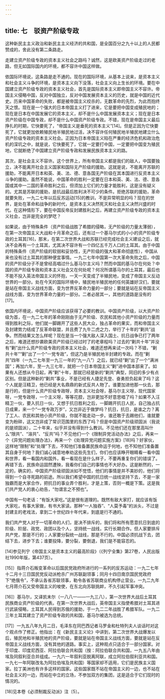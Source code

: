 ```yaml
---
---
---
```

title: 七　驳资产阶级专政
---




这种新民主主义政治和新民主主义经济的共和国，是全国百分之九十以上的人民都赞成的，舍此没有第二条路走。

走建立资产阶级专政的资本主义社会之路吗？诚然，这是欧美资产阶级走过的老路，但无如国际国内的环境，都不容许中国这样做。

依国际环境说，这条路是走不通的。现在的国际环境，从基本上说来，是资本主义和社会主义斗争的环境，是资本主义向下没落，社会主义向上生长的环境。要在中国建立资产阶级专政的资本主义社会，首先是国际资本主义即帝国主义不容许。帝国主义侵略中国，反对中国独立，反对中国发展资本主义的历史，就是中国的近代史。历来中国革命的失败，都是被帝国主义绞杀的，无数革命的先烈，为此而抱终天之恨。现在是一个强大的日本帝国主义打了进来，它是要把中国变成殖民地的；现在是日本在中国发展它的资本主义，却不是什么中国发展资本主义；现在是日本资产阶级在中国专政，却不是什么中国资产阶级专政。不错，现在是帝国主义最后挣扎的时期，它快要死了，“帝国主义是垂死的资本主义”[14]。但是正因为它快要死了，它就更加依赖殖民地半殖民地过活，决不容许任何殖民地半殖民地建立什么资产阶级专政的资本主义社会。正因为日本帝国主义陷在严重的经济危机和政治危机的深坑之中，就是说，它快要死了，它就一定要打中国，一定要把中国变为殖民地，它就断绝了中国建立资产阶级专政和发展民族资本主义的路。

其次，是社会主义不容许。这个世界上，所有帝国主义都是我们的敌人，中国要独立，决不能离开社会主义国家和国际无产阶级的援助。这就是说，不能离开苏联的援助，不能离开日本和英、美、法、德、意各国无产阶级在其本国进行反资本主义斗争的援助。虽然不能说，中国革命的胜利一定要在日本和英、美、法、德、意各国或其中一二国的革命胜利之后，但须加上它们的力量才能胜利，这是没有疑义的。尤其是苏联的援助，是抗战最后胜利决不可少的条件。拒绝苏联的援助，革命就要失败，一九二七年以后反苏运动[15]的教训，不是异常明显的吗？现在的世界，是处在革命和战争的新时代，是资本主义决然死灭和社会主义决然兴盛的时代。在这种情形下，要在中国反帝反封建胜利之后，再建立资产阶级专政的资本主义社会，岂非是完全的梦呓？

如果说，由于特殊条件（资产阶级战胜了希腊的侵略，无产阶级的力量太薄弱），在第一次帝国主义大战和十月革命之后，还有过一个基马尔式的小小的资产阶级专政的土耳其[16]，那末，在第二次世界大战和苏联已经完成社会主义建设之后，就决不会再有一个土耳其，尤其决不容许有一个四亿五千万人口的土耳其。由于中国的特殊条件（资产阶级的软弱和妥协性，无产阶级的强大和革命彻底性），中国从来也没有过土耳其的那种便宜事情。一九二七年中国第一次大革命失败之后，中国的资产阶级分子不是曾经高唱过什么基马尔主义吗？然而中国的基马尔在何处？中国的资产阶级专政和资本主义社会又在何处呢？何况所谓基马尔的土耳其，最后也不能不投入英法帝国主义的怀抱，一天一天变成了半殖民地，变成了帝国主义反动世界的一部分。处在今天的国际环境中，殖民地半殖民地的任何英雄好汉们，要就是站在帝国主义战线方面，变为世界反革命力量的一部分；要就是站在反帝国主义战线方面，变为世界革命力量的一部分。二者必居其一，其他的道路是没有的[17]。

依国内环境说，中国资产阶级应该获得了必要的教训。中国资产阶级，以大资产阶级为首，在一九二七年的革命刚刚由于无产阶级、农民和其他小资产阶级的力量而得到胜利之际，他们就一脚踢开了这些人民大众，独占革命的果实，而和帝国主义及封建势力结成了反革命联盟，并且费了九牛二虎之力，举行了十年的“剿共”战争。然而结果又怎么样呢？现在是当一个强大敌人深入国土、抗日战争已打了两年之后，难道还想抄袭欧美资产阶级已经过时了的老章程吗？过去的“剿共十年”并没有“剿”出什么资产阶级专政的资本主义社会，难道还想再来试一次吗？不错，“剿共十年”“剿”出了一个“一党专政”，但这乃是半殖民地半封建的专政。而在“剿共”四年（一九二七年至一九三一年的“九一八”）之后，就已经“剿”出了一个“满洲国”；再加六年，至一九三七年，就把一个日本帝国主义“剿”进中国本部来了。如果有人还想从今日起，再“剿”十年，那就已经是新的“剿共”典型，同旧的多少有点区别。但是这种新的“剿共”事业，不是已经有人捷足先登、奋勇担负起来了吗？这个人就是汪精卫，他已经是大名鼎鼎的新式反共人物了。谁要加进他那一伙去，那是行的，但是什么资产阶级专政呀，资本主义社会呀，基马尔主义呀，现代国家呀，一党专政呀，一个主义呀，等等花腔，岂非更加不好意思唱了吗？如果不入汪精卫一伙，要入抗日一伙，又想于抗日胜利之后，一脚踢开抗日人民，自己独占抗日成果，来一个“一党专政万岁”，又岂非近于做梦吗？抗日，抗日，是谁之力？离了工人、农民和其他小资产阶级，你就不能走动一步。谁还敢于去踢他们，谁就要变为粉碎，这又岂非成了常识范围里的东西了吗？但是中国资产阶级顽固派（我说的是顽固派），二十年来，似乎并没有得到什么教训。不见他们还在那里高叫什么“限共”、“溶共”、“反共”吗？不见他们一个《限制异党活动办法》之后，再来一个《异党问题处理办法》，再来一个《处理异党问题实施方案》[18]吗？好家伙，这样地“限制”和“处理”下去，不知他们准备置民族命运于何地，也不知他们准备置其自身于何地？我们诚心诚意地奉劝这些先生们，你们也应该睁开眼睛看一看中国和世界，看一看国内和国外，看一看现在是什么样子，不要再重复你们的错误了。再错下去，民族命运固然遭殃，我看你们自己的事情也不大好办。这是断然的，一定的，确实的，中国资产阶级顽固派如不觉悟，他们的事情是并不美妙的，他们将得到一个自寻死路的前途。所以我们希望中国的抗日统一战线坚持下去，不是一家独霸而是大家合作，把抗日的事业弄个胜利，才是上策，否则一概是下策。这是我们共产党人的衷心劝告，“勿谓言之不预也”。

中国有一句老话：“有饭大家吃。”这是很有道理的。既然有敌大家打，就应该有饭大家吃，有事大家做，有书大家读。那种“一人独吞”、“人莫予毒”的派头，不过是封建主的老戏法，拿到二十世纪四十年代来，到底是行不通的。

我们共产党人对于一切革命的人们，是决不排斥的，我们将和所有愿意抗日到底的阶级、阶层、政党、政团以及个人，坚持统一战线，实行长期合作。但人家要排斥共产党，那是不行的；人家要分裂统一战线，那是不行的。中国必须抗战下去，团结下去，进步下去；谁要投降，要分裂，要倒退，我们是不能容忍的。



[14]参见列宁《帝国主义是资本主义的最高阶段》（《列宁全集》第27卷，人民出版社1990年版，第437页）。



[15]〕指蒋介石叛变革命以后国民党政府所进行的一系列的反苏运动：一九二七年十二月十三日国民党反动派枪杀广州苏联副领事；同月十四日南京国民党政府下“绝俄令”，不承认各省苏联领事，勒令各省苏联商业机构停止营业。一九二九年七月蒋介石又受帝国主义的唆使，在东北向苏联挑衅，不久引起军事冲突。

[16]〕基马尔，又译凯末尔（一八八一——一九三八），第一次世界大战后土耳其民族商业资产阶级的代表。在第一次世界大战后，英帝国主义指使希腊对土耳其进行武装侵略，土耳其人民得到苏俄的援助，于一九二二年战胜了希腊军队。一九二三年土耳其建立了资产阶级专政的共和国，基马尔被选为总统。

[17]〕一九五八年九月二日，毛泽东在同巴西记者马罗金和杜特列夫人谈话时对这个观点作了修正。他指出：在《新民主主义论》中讲到，第二次世界大战爆发以后，殖民地和半殖民地的资产阶级，要就是站在帝国主义战线方面，要就是站在反帝国主义战线方面，没有其他的道路。事实上，这种观点只适合于一部分国家。对于印度、印度尼西亚、阿拉伯联合共和国（按：阿拉伯联合共和国，一九五八年由埃及同叙利亚合并组成。一九六一年叙利亚脱离阿联，成立阿拉伯叙利亚共和国。一九七一年阿联改名为阿拉伯埃及共和国）等国家却不适用，它们是民族主义国家。拉丁美洲也有许多这样的国家。这些国家既不站在帝国主义的一边，也不站在社会主义的一边，而站在中立的立场，不参加双方的集团，这是适合于它们现时的情况的。

[18]见本卷《必须制裁反动派》注〔5〕。